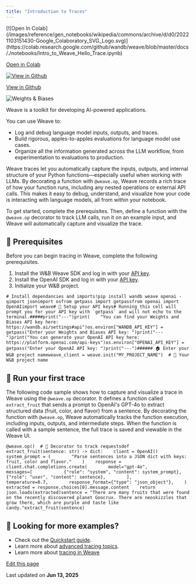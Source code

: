 ```yaml
---
title: "Introduction to Traces"
---
```


<Check>
  [![Open In Colab](/images/reference/gen_notebooks/wikipedia/commons/archive/d/d0/20221103151430-Google_Colaboratory_SVG_Logo.svg)](https://colab.research.google.com/github/wandb/weave/blob/master/docs/./notebooks/Intro_to_Weave_Hello_Trace.ipynb)

  [Open in Colab](https://colab.research.google.com/github/wandb/weave/blob/master/docs/./notebooks/Intro_to_Weave_Hello_Trace.ipynb)

  [![View in Github](/images/reference/gen_notebooks/wikipedia/commons/9/91/Octicons-mark-github.svg)](https://github.com/wandb/weave/blob/master/docs/./notebooks/Intro_to_Weave_Hello_Trace.ipynb)

  [View in Github](https://github.com/wandb/weave/blob/master/docs/./notebooks/Intro_to_Weave_Hello_Trace.ipynb)
</Check>

![Weights & Biases](/images/reference/gen_notebooks/logo-im-png)

Weave is a toolkit for developing AI-powered applications.

You can use Weave to:

* Log and debug language model inputs, outputs, and traces.
* Build rigorous, apples-to-apples evaluations for language model use cases.
* Organize all the information generated across the LLM workflow, from experimentation to evaluations to production.

Weave traces let you automatically capture the inputs, outputs, and internal structure of your Python functions—especially useful when working with LLMs. By decorating a function with `@weave.op`, Weave records a rich trace of how your function runs, including any nested operations or external API calls. This makes it easy to debug, understand, and visualize how your code is interacting with language models, all from within your notebook.

To get started, complete the prerequisites. Then, define a function with the `@weave.op` decorator to track LLM calls, run it on an example input, and Weave will automatically capture and visualize the trace.

## 🔑 Prerequisites[​](/reference/gen_notebooks/Intro_to_Weave_Hello_Trace#-prerequisites "Direct link to 🔑 Prerequisites")

Before you can begin tracing in Weave, complete the following prerequisites.

1. Install the W\&B Weave SDK and log in with your [API key](https://wandb.ai/settings#api).
2. Install the OpenAI SDK and log in with your [API key](https://platform.openai.com/api-keys).
3. Initialize your W\&B project.

```
# Install dependancies and imports!pip install wandb weave openai -qimport jsonimport osfrom getpass import getpassfrom openai import OpenAIimport weave# 🔑 Setup your API keys# Running this cell will prompt you for your API key with `getpass` and will not echo to the terminal.#####print("---")print(    "You can find your Weights and Biases API key here: https://wandb.ai/settings#api")os.environ["WANDB_API_KEY"] = getpass("Enter your Weights and Biases API key: ")print("---")print("You can generate your OpenAI API key here: https://platform.openai.com/api-keys")os.environ["OPENAI_API_KEY"] = getpass("Enter your OpenAI API key: ")print("---")###### 🏠 Enter your W&B project nameweave_client = weave.init("MY_PROJECT_NAME")  # 🐝 Your W&B project name
```

## 🐝 Run your first trace[​](/reference/gen_notebooks/Intro_to_Weave_Hello_Trace#-run-your-first-trace "Direct link to 🐝 Run your first trace")

The following code sample shows how to capture and visualize a trace in Weave using the `@weave.op` decorator. It defines a function called `extract_fruit` that sends a prompt to OpenAI's GPT-4o to extract structured data (fruit, color, and flavor) from a sentence. By decorating the function with `@weave.op`, Weave automatically tracks the function execution, including inputs, outputs, and intermediate steps. When the function is called with a sample sentence, the full trace is saved and viewable in the Weave UI.

```
@weave.op()  # 🐝 Decorator to track requestsdef extract_fruit(sentence: str) -> dict:    client = OpenAI()    system_prompt = (        "Parse sentences into a JSON dict with keys: fruit, color and flavor."    )    response = client.chat.completions.create(        model="gpt-4o",        messages=[            {"role": "system", "content": system_prompt},            {"role": "user", "content": sentence},        ],        temperature=0.7,        response_format={"type": "json_object"},    )    extracted = response.choices[0].message.content    return json.loads(extracted)sentence = "There are many fruits that were found on the recently discovered planet Goocrux. There are neoskizzles that grow there, which are purple and taste like candy."extract_fruit(sentence)
```

## 🚀 Looking for more examples?[​](/reference/gen_notebooks/Intro_to_Weave_Hello_Trace#-looking-for-more-examples "Direct link to 🚀 Looking for more examples?")

* Check out the [Quickstart guide](https://weave-docs.wandb.ai/quickstart).
* Learn more about [advanced tracing topics](https://weave-docs.wandb.ai/tutorial-tracing_2).
* Learn more about [tracing in Weave](https://weave-docs.wandb.ai/guides/tracking/tracing)

[Edit this page](https://github.com/wandb/weave/blob/master/docs/docs/reference/gen_notebooks/Intro_to_Weave_Hello_Trace.md)

Last updated on **Jun 13, 2025**

